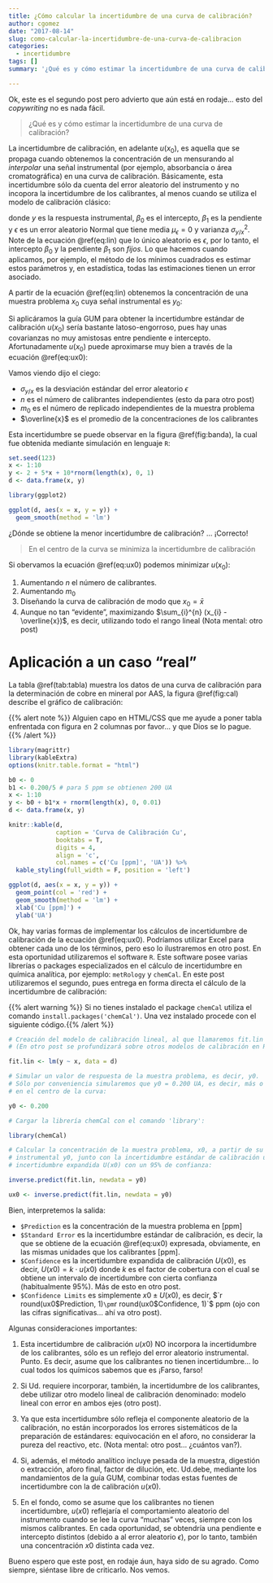 ```yaml
---
title: ¿Cómo calcular la incertidumbre de una curva de calibración?
author: cgomez
date: "2017-08-14"
slug: como-calcular-la-incertidumbre-de-una-curva-de-calibracion
categories:
  - incertidumbre
tags: []
summary: '¿Qué es y cómo estimar la incertidumbre de una curva de calibración?'

---
```


Ok, este es el segundo post pero advierto que aún está en rodaje... esto del
_copywriting_ no es nada fácil.

>¿Qué es y cómo estimar la incertidumbre de una curva de calibración?

La incertidumbre de calibración, en adelante $u(x_{0})$, es aquella que se 
propaga cuando obtenemos la concentración de un mensurando
al *interpolar* una señal instrumental (por ejemplo, absorbancia o 
área cromatográfica) en una curva de calibración. Básicamente, 
esta incertidumbre
sólo da cuenta del error aleatorio del instrumento y no incopora la
incertidumbre de los calibrantes, al menos cuando se utiliza el modelo de 
calibración clásico:

\begin{equation}
  y = \beta_{0} + \beta_{1} x + \epsilon
    (\#eq:lin)
\end{equation}

donde $y$ es la respuesta instrumental, $\beta_{0}$ es el intercepto,
$\beta_{1}$ es la pendiente y $\epsilon$ es un error aleatorio Normal que tiene
media $\mu_{\epsilon} = 0$ y varianza $\sigma_{y/x}^2$. Note de la 
ecuación \@ref(eq:lin) que lo único aleatorio es $\epsilon$, por lo tanto,
el intercepto $\beta_{0}$  y la pendiente $\beta_{1}$ son *fijos*. 
Lo que hacemos cuando aplicamos, por ejemplo, el método de los mínimos 
cuadrados es estimar estos parámetros y, en estadística, todas las 
estimaciones tienen un error asociado.

A partir de la ecuación \@ref(eq:lin) obtenemos la concentración de una 
muestra problema $x_{0}$ cuya señal instrumental es $y_{0}$:

\begin{equation}
  x_{0} = \frac{y_{0} - \beta_{0}}{\beta_{1}}
    (\#eq:x0)
\end{equation}

Si aplicáramos la guía GUM para obtener la incertidumbre estándar de 
calibración $u(x_{0})$ sería bastante latoso-engorroso, pues hay unas 
covarianzas no muy amistosas entre pendiente e intercepto. Afortunadamente
$u(x_{0})$ puede aproximarse muy bien a través de la ecuación \@ref(eq:ux0):

\begin{equation}
  u(x_{0}) = \frac{\sigma_{y/x}}{\beta_{1}}
  \sqrt{\frac{1}{n} + \frac{1}{m_{0}} + \frac{(x_{0} - \overline{x})^2}
  {\sum_{i}^{n} (x_{i} - \overline{x})^2}}
    (\#eq:ux0)
\end{equation}

Vamos viendo dijo el ciego:

- $\sigma_{y/x}$ es la desviación estándar del error aleatorio $\epsilon$
- $n$ es el número de calibrantes independientes (esto da para otro post)
- $m_{0}$ es el número de replicado independientes de la muestra problema
- $\overline{x}$ es el promedio de la concentraciones de los calibrantes


Esta incertidumbre se puede observar en la figura \@ref(fig:banda), la
cual fue obtenida mediante simulación en lenguaje `R`:

```r

set.seed(123)
x <- 1:10
y <- 2 + 5*x + 10*rnorm(length(x), 0, 1)
d <- data.frame(x, y)

library(ggplot2)

ggplot(d, aes(x = x, y = y)) +
  geom_smooth(method = 'lm') 

```

¿Dónde se obtiene la menor incertidumbre de calibración? ... ¡Correcto!

> En el centro de la curva se minimiza la incertidumbre de calibración

Si obervamos la ecuación \@ref(eq:ux0) podemos minimizar $u(x_{0})$:

1. Aumentando $n$ el número de calibrantes. 
2. Aumentando $m_{0}$
3. Diseñando la curva de calibración de modo que $x_{0} = \bar{x}$
4. Aunque no tan "evidente", maximizando $\sum_{i}^{n} (x_{i} - \overline{x})$,
es decir, utilizando todo el rango lineal (Nota mental: otro post)

# Aplicación a un caso "real"

La tabla \@ref(tab:tabla) muestra los datos de una curva de calibración para la determinación de cobre en mineral por AAS, la figura \@ref(fig:cal) describe
el gráfico de calibración:

{{% alert note %}}
Alguien capo en HTML/CSS que me ayude a poner tabla enfrentada con figura en 
2 columnas por favor... y que Dios se lo pague.
{{% /alert %}}


```r
library(magrittr)
library(kableExtra)
options(knitr.table.format = "html") 

b0 <- 0
b1 <- 0.200/5 # para 5 ppm se obtienen 200 UA 
x <- 1:10
y <- b0 + b1*x + rnorm(length(x), 0, 0.01)
d <- data.frame(x, y)

knitr::kable(d,
             caption = 'Curva de Calibración Cu',
             booktabs = T,
             digits = 4,
             align = 'c',
             col.names = c('Cu [ppm]', 'UA')) %>% 
  kable_styling(full_width = F, position = 'left')


```


```r

ggplot(d, aes(x = x, y = y)) +
  geom_point(col = 'red') +
  geom_smooth(method = 'lm') +
  xlab('Cu [ppm]') +
  ylab('UA')

```


Ok, hay varias formas de implementar los cálculos de incertidumbre de 
calibración de la ecuación \@ref(eq:ux0). Podríamos utilizar Excel para
obtener cada uno de los términos, pero eso lo ilustraremos en otro post.
En esta oportunidad utilizaremos el software `R`. Este software posee varias
librerías o packages especializados en el cálculo de incertidumbre en
química analítica, por ejemplo: `metRology` y `chemCal`. En este post
utilizaremos el segundo, pues entrega en forma directa el cálculo de
la incertidumbre de calibración:

{{% alert warning %}}
Si no tienes instalado el package `chemCal` utiliza el comando
`install.packages('chemCal')`. Una vez instalado procede con el siguiente 
código.{{% /alert %}}


```r

# Creación del modelo de calibración lineal, al que llamaremos fit.lin 
# (En otro post se profundizará sobre otros modelos de calibración en R)

fit.lin <- lm(y ~ x, data = d)

# Simular un valor de respuesta de la muestra problema, es decir, y0.
# Sólo por conveniencia simularemos que y0 = 0.200 UA, es decir, más o menos
# en el centro de la curva:

y0 <- 0.200

# Cargar la librería chemCal con el comando 'library':

library(chemCal)

# Calcular la concentración de la muestra problema, x0, a partir de su señal
# instrumental y0, junto con la incertidumbre estándar de calibración u(x0) e
# incertidumbre expandida U(x0) con un 95% de confianza:

inverse.predict(fit.lin, newdata = y0)

```


```r

ux0 <- inverse.predict(fit.lin, newdata = y0)

```


Bien, interpretemos la salida:

- `$Prediction` es la concentración de la muestra problema en [ppm]
- `$Standard Error` es la incertidumbre estándar de calibración, es
decir, la que se obtiene de la ecuación \@ref(eq:ux0) expresada,
obviamente, en las mismas unidades que los calibrantes [ppm].
- `$Confidence` es la incertidumbre expandida de calibración $U(x0)$, es decir, 
$U(x0) = k\cdot u(x0)$ donde $k$ es el factor de cobertura con el cual se obtiene
un intervalo de incertidumbre con cierta confianza (habitualmente 95%). 
Más de esto en otro post.
- `$Confidence Limits` es simplemente $x0 \pm U(x0)$, es decir,
$`r round(ux0$Prediction, 1)` \pm `r round(ux0$Confidence, 1)`$ ppm 
(ojo con las cifras significativas... ahí va otro post).

Algunas consideraciones importantes:

1. Esta incertidumbre de calibración $u(x0)$ NO incorpora la 
incertidumbre de los calibrantes, sólo es un reflejo del error aleatorio
instrumental. Punto. Es decir, asume que los calibrantes no tienen
incertidumbre... lo cual todos los químicos sabemos que es ¡Farso, farso!

2. Si Ud. requiere incorporar, también, la incertidumbre de los calibrantes, debe
utilizar otro modelo lineal de calibración denominado: modelo lineal con error
en ambos ejes (otro post).

3. Ya que esta incertidumbre sólo refleja el componente aleatorio de la 
calibración, no están incorporados los errores sistemáticos de la preparación
de estándares: equivocación en el aforo, no considerar la pureza del 
reactivo, etc. (Nota mental: otro post... ¿cuántos van?).

4. Si, además, el método analítico incluye pesada de la muestra, digestión o
extracción, aforo final, factor de dilución, etc. Ud.debe, mediante los
mandamientos de la guía GUM, combinar todas estas fuentes de incertidumbre
con la de calibración $u(x0)$.

5. En el fondo, como se asume que los calibrantes no tienen incertidumbre, 
$u(x0)$ reflejaría el comportamiento aleatorio del instrumento cuando
se lee la curva "muchas" veces, siempre con los mismos calibrantes. En cada 
oportunidad, se obtendría una pendiente e intercepto distintos (debido a al 
error aleatorio $\epsilon$), por lo tanto, también una concentración $x0$ 
distinta cada vez.

Bueno espero que este post, en rodaje áun, haya sido de su agrado. Como siempre, 
siéntase libre de criticarlo. Nos vemos.
